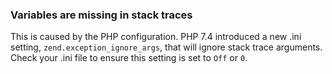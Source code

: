### Variables are missing in stack traces

This is caused by the PHP configuration. PHP 7.4 introduced a new .ini setting, `zend.exception_ignore_args`, that will ignore stack trace arguments. Check your .ini file to ensure this setting is set to `Off` or `0`.
